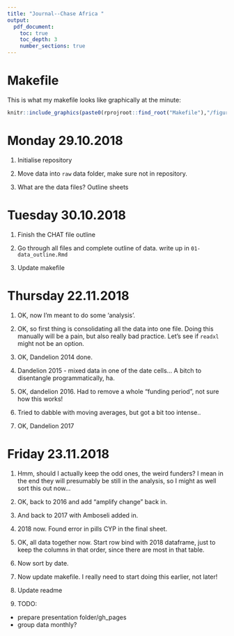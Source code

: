 ```yaml
---
title: "Journal--Chase Africa "
output:
  pdf_document:
    toc: true
    toc_depth: 3
    number_sections: true
---
```

# Makefile

This is what my makefile looks like graphically at the minute:

```r
knitr::include_graphics(paste0(rprojroot::find_root("Makefile"),"/figures/make.png"))
```

# Monday 29.10.2018

1. Initialise repository

2. Move data into `raw` data folder, make sure not in repository. 

3. What are the data files? Outline sheets

# Tuesday 30.10.2018

1. Finish the CHAT file outline

2. Go through all files and complete outline of data. write up in `01-data_outline.Rmd`

3. Update makefile

# Thursday 22.11.2018

1. OK, now I'm meant to do some 'analysis'. 

2. OK, so first thing is consolidating all the data into one file. Doing this manually will be a pain, but also really bad practice. Let's see if `readxl` might not be an option.

3. OK, Dandelion 2014 done. 

4. Dandelion 2015 - mixed data in one of the date cells... A bitch to disentangle programmatically, ha. 

5. OK, dandelion 2016. Had to remove a whole "funding period", not sure how this works!

6. Tried to dabble with moving averages, but got a bit too intense..

7. OK, Dandelion 2017

# Friday 23.11.2018

1. Hmm, should I actually keep the odd ones, the weird funders? I mean in the end they will presumably be still in the analysis, so I might as well sort this out now...

2. OK, back to 2016 and add "amplify change" back in. 

3. And back to 2017 with Amboseli added in. 

4. 2018 now. Found error in pills CYP in the final sheet. 

5. OK, all data together now. Start row bind with 2018 dataframe, just to keep the columns in that order, since there are most in that table. 

6. Now sort by date. 

7. Now update makefile. I really need to start doing this earlier, not later!

8. Update readme

9. TODO:

* prepare presentation folder/gh_pages
* group data monthly?

